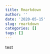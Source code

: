 ```yaml
---
title: Rmarkdown
author: ''
date: '2020-05-15'
slug: rmarkdown
categories: []
tags: []
---
```

test
